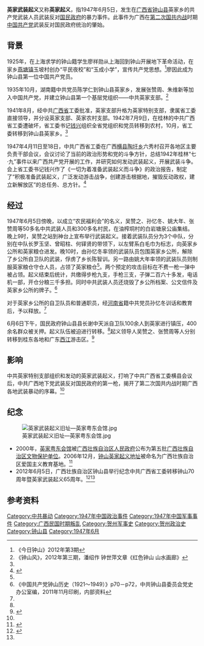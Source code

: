 {{Infobox military conflict
|conflict= 英家武装起义
|image=
|caption=
|date= {{ROC}}1947年6月5日
|place= {{ROC}}[[广西省|广西省]][[钟山县|钟山县]]英家乡
|result= 共产党起义成功，后被镇压
|combatant1= [[File:Flag_of_the_Chinese_Communist_Party.svg|22px]] [[中国共产党|中国共产党]]武装人员
*村民群众
|combatant2={{ROC}}钟山县政府
*{{ROC}}英家乡公所
|commander1= [[File:Flag_of_the_Chinese_Communist_Party.svg|22px]] [[中国共产党|中国共产党]]吴赞之 <br /> 张赞周 <br /> 孙忆冬 <br />姚大年
|commander2= {{ROC}} 英家乡乡长陈智训<br /> {{ROC}} 钟山县县长谢中天 <br /> 
|strength1=[[File:Flag_of_the_Chinese_Communist_Party.svg|22px]] [[中国共产党|中国共产党]]武装人员60余<br /> 群众300余
|strength2=英家乡自卫队和职员数人 <br />平乐专署50名保安队员 <br /> 谢中天从钟山县城调派的100余名自卫队<ref name=ref02_p577>《钟山县志》p577，钟山县志编纂委员会编，广西人民出版社，1992年3月出版</ref>
|casualties1=无
|casualties2=无
|casualties3=无
}}
'''英家武装起义'''又称'''英家起义'''，指1947年6月5日，发生在[[广西省|广西省]][[钟山县|钟山县]]英家乡的共产党武装人员武装反对[[国民政府|国民政府]]的暴力事件。此事件为广西在[[第二次国共内战|第二次国共内战]]时期[[中国共产党|中国共产党]]武装反对国民政府统治的肇始。

==背景==
1925年，在上海求学的钟山籍学生廖祥勋从上海回到钟山开展地下革命活动，在家乡[[燕塘镇|燕塘镇]]玉坡村创办“平民夜校”和“玉成小学”，宣传共产党思想。<ref name="#1">《今日钟山》2012年第3期</ref>廖因此成为钟山县第一位中国共产党员。

1935年10月，湖南籍中共党员陈学仁到钟山县英家乡，发展张赞周、朱维新等加入中国共产党，并建立钟山县第一个基层党组织——中共英家支部。<ref name=ref01>《钟山风》，2012年第三期，潘绍作 钟世萍文章《红色钟山 山水画廊》</ref>

1941年8月，经中共[[广西省|广西省]]工委批准，英家支部升格为英家特别支部，隶属省工委直接领导，并分设英家支部、英家农村支部。1942年7月9日，在桂林的中共广西省工委遭破坏，省工委书记[[钱兴|钱兴]]组织全省党组织和党员转移到农村，10月，省工委转移到钟山县英家乡。<ref name=ref01/>

1947年4月11日至18日，中共广西省工委在广西[[横县|横县]][[陶圩乡|陶圩乡]]六秀村召开各地区主要负责干部会议，会议讨论了当前的政治形势和党的斗争方针，总结1942年桂林“七·九”事件以来广西共产党开展的工作，并研究如何发动武装起义，开展武装斗争。会上省工委书记钱兴作了《一切为着准备武装起义而斗争》的政治报告，制定了“积极准备武装起义，广泛发动游击战争，创建游击根据地，摧毁反动政权，建立新解放区”的总任务、总方针。<ref name=gx01>{{cite web|url=http://gx.people.com.cn/cpc/n/2012/0803/c339645-17316589.html|title=英家起义：解放战争时期广西武装起义第一枪（上）|accessdate=2012年8月3日|publisher=人民网|work=|language=zh-cn}}{{dead link|date=2018年4月 |bot=InternetArchiveBot |fix-attempted=yes }}</ref>

==经过==
1947年6月5日傍晚，以成立“农民福利会”的名义，吴赞之、孙忆冬、姚大年、张赞周等50多名中共武装人员和300多名村民，在油榨垌村的白岩塘泉公庙集结。晚上9时，吴赞之站到神台上宣布举行武装起义。接着武装队员分为3个中队，分别在中队长罗玉坚、曾昭柱、何铎贤的带领下，以左臂系白毛巾为标志，向英家乡公所和英家粮仓进发。晚10时，由孙忆冬率领的武装队员包围英家乡公所，解除了乡公所自卫队的武装，俘虏了乡长陈智训。另一路由姚大年率领的武装队员则制服英家粮仓守仓人员，占领了英家粮仓<ref name=ref02_p577/>。两个预定的攻击目标在不费一枪一弹中被占领。起义结束后统计，共缴得步枪九支，手枪三支，子弹二百六十多发，电话机一部，开仓分粮三千多担。同时中共武装人员还烧毁了乡公所档案、公文信件及英家乡公所的牌子。<ref name=ref03_p70>《中国共产党钟山历史（1921～1949）》p70－p72，中共钟山县委员会党史办公室编，2011年11月印刷，内部资料</ref> 

对于英家乡公所的自卫队员和普通职员，经[[河南省|河南省]]籍中共党员孙忆冬训话和教育后，予以释放。<ref name=ref03_p70/>

6月6日下午，国民政府钟山县县长谢中天派自卫队100余人到英家进行镇压，400余名群众被关押。起义队伍被迫进行转移。<ref name=ref02_p577/>起义领导人吴赞之、张赞周等人分别转移到桂东各地和广东[[西江|西江]]游击区。<ref>{{cite web|url=http://expo.people.com.cn/n/2012/1206/c353132-19817410.html|title=钟山县红色革命历史情况简介|accessdate=2012年12月6日|publisher=人民网|work=|language=zh-cn}}{{dead link|date=2018年4月 |bot=InternetArchiveBot |fix-attempted=yes }}</ref>

==影响==
中共英家特别支部组织和发动的英家武装起义，打响了中共广西省工委横县会议后，中共广西地下党武装反对国民政府的第一枪，揭开了第二次国共内战时期广西各地武装暴动的序幕。<ref name=gx01/>
==纪念==
[[File:英家武装起义旧址—英家粤东会馆.jpg|thumb]]
*2000年，[[英家粤东会馆|英家粤东会馆]]被[[广西壮族自治区人民政府|广西壮族自治区人民政府]]公布为第五批[[广西壮族自治区文物保护单位|广西壮族自治区文物保护单位]]。2006年12月，[[钟山英家起义地址|钟山英家起义地址]]被命名为广西壮族自治区爱国主义教育基地。<ref>{{cite web |url=http://www.gxnews.com.cn/staticpages/20090309/newgx49b46b9d-1941135.shtml|title= 钟山县英家起义地址简况|accessdate=2009年3月9日  |publisher=广西新闻网|work= |language=zh-cn}}</ref>
*2012年6月5日，广西壮族自治区钟山县举行纪念中共广西省工委转移钟山70周年暨英家武装起义65周年。<ref>{{cite web|url=http://www.gxzs.gov.cn/Item/10592.aspx|title=我县举行纪念中共广西省工委转移钟山70周年暨英家起义65周年大会|accessdate=2012年6月6日|publisher=中国·钟山信息网|work=|language=zh-cn|archive-url=https://web.archive.org/web/20160304075455/http://www.gxzs.gov.cn/Item/10592.aspx|archive-date=2016年3月4日|dead-url=yes}}</ref><ref name="#1"/>

==参考资料==
{{Reflist|2}}

[[Category:中共暴动|Category:中共暴动]]
[[Category:1947年中国政治事件|Category:1947年中国政治事件]]
[[Category:1947年中国军事事件|Category:1947年中国军事事件]]
[[Category:广西民国时期叛乱|Category:广西民国时期叛乱]]
[[Category:贺州军事史|Category:贺州军事史]]
[[Category:贺州政治史|Category:贺州政治史]]
[[Category:钟山县|Category:钟山县]]
[[Category:1947年6月|Category:1947年6月]]